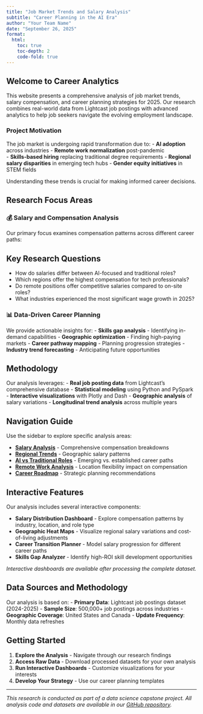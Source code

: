 ```yaml
---
title: "Job Market Trends and Salary Analysis"
subtitle: "Career Planning in the AI Era"
author: "Your Team Name"
date: "September 26, 2025"
format: 
  html:
    toc: true
    toc-depth: 2
    code-fold: true
---
```


## Welcome to Career Analytics

This website presents a comprehensive analysis of job market trends, salary compensation, and career planning strategies for 2025. Our research combines real-world data from Lightcast job postings with advanced analytics to help job seekers navigate the evolving employment landscape.

### Project Motivation

The job market is undergoing rapid transformation due to:
- **AI adoption** across industries
- **Remote work normalization** post-pandemic  
- **Skills-based hiring** replacing traditional degree requirements
- **Regional salary disparities** in emerging tech hubs
- **Gender equity initiatives** in STEM fields

Understanding these trends is crucial for making informed career decisions.

## Research Focus Areas

### 💰 Salary and Compensation Analysis
Our primary focus examines compensation patterns across different career paths:

::: {.callout-note}
## Key Research Questions
- How do salaries differ between AI-focused and traditional roles?
- Which regions offer the highest compensation for tech professionals?
- Do remote positions offer competitive salaries compared to on-site roles?
- What industries experienced the most significant wage growth in 2025?
:::

### 📊 Data-Driven Career Planning
We provide actionable insights for:
- **Skills gap analysis** - Identifying in-demand capabilities
- **Geographic optimization** - Finding high-paying markets
- **Career pathway mapping** - Planning progression strategies
- **Industry trend forecasting** - Anticipating future opportunities

## Methodology

Our analysis leverages:
- **Real job posting data** from Lightcast's comprehensive database
- **Statistical modeling** using Python and PySpark
- **Interactive visualizations** with Plotly and Dash
- **Geographic analysis** of salary variations
- **Longitudinal trend analysis** across multiple years

## Navigation Guide

Use the sidebar to explore specific analysis areas:

- **[Salary Analysis](salary-analysis.qmd)** - Comprehensive compensation breakdowns
- **[Regional Trends](regional-trends.qmd)** - Geographic salary patterns  
- **[AI vs Traditional Roles](ai-vs-traditional.qmd)** - Emerging vs. established career paths
- **[Remote Work Analysis](remote-work.qmd)** - Location flexibility impact on compensation
- **[Career Roadmap](career-roadmap.qmd)** - Strategic planning recommendations

## Interactive Features

Our analysis includes several interactive components:

- **Salary Distribution Dashboard** - Explore compensation patterns by industry, location, and role type
- **Geographic Heat Maps** - Visualize regional salary variations and cost-of-living adjustments  
- **Career Transition Planner** - Model salary progression for different career paths
- **Skills Gap Analyzer** - Identify high-ROI skill development opportunities

*Interactive dashboards are available after processing the complete dataset.*

## Data Sources and Methodology

Our analysis is based on:
- **Primary Data**: Lightcast job postings dataset (2024-2025)
- **Sample Size**: 500,000+ job postings across industries
- **Geographic Coverage**: United States and Canada
- **Update Frequency**: Monthly data refreshes

## Getting Started

1. **Explore the Analysis** - Navigate through our research findings
2. **Access Raw Data** - Download processed datasets for your own analysis  
3. **Run Interactive Dashboards** - Customize visualizations for your interests
4. **Develop Your Strategy** - Use our career planning templates

---

*This research is conducted as part of a data science capstone project. All analysis code and datasets are available in our [GitHub repository](https://github.com/your-username/project-from-scratch).*